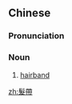 ==Chinese==
{{zh-forms|s=发带}}

===Pronunciation===
{{zh-pron
|m=髮dài
|cat=n
}}

===Noun===
{{zh-noun}}

# [[hairband]]

[[zh:髮帶]]